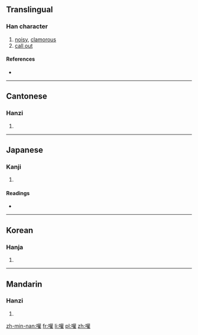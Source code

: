 ==Translingual==

===Han character===
{{Han char|rn=30|rad=口|as=18|sn=21|four=6401<sub>4</sub>|canj=口廿口土 (RTRG)}}

# [[noisy]], [[clamorous]]
# [[call out]]

====References====
* {{Han ref|kx=0214.270|dkj=04611|dj=0437.150|hdz=10703.210|uh=56BE|ud=22206|bh=F5C6|bd=62918}}

----

==Cantonese==

===Hanzi===
{{yue-hanzi|jyut=|y=fun1}}

# {{defn|lang=yue|sort=口18}}

----

==Japanese==

===Kanji===
{{ja-kanji|grade=|rs=口18}}

# {{defn|lang=ja|sort=口18}}

====Readings====
* {{ja-readings|on=[[かん]] (kan), [[たん]] (tan)|kun=[[よぶ]] (yobu), [[わめく]] (wameku), [[かまびすしい]] (kamabisushii)}}

----

==Korean==

===Hanja===
{{ko-hanja|hangeul=[[환]], [[훤]]|rv=hwan, hwon|mr=hwan, hwŏn}}

# {{defn|lang=ko|sort=口18}}

----

==Mandarin==

===Hanzi===
{{cmn-hanzi|pin=[[huān]] ([[huan1]])|wg=huan<sup>1</sup>}}

# {{defn|lang=cmn|sort=口18}}

[[zh-min-nan:嚾]]
[[fr:嚾]]
[[li:嚾]]
[[pl:嚾]]
[[zh:嚾]]